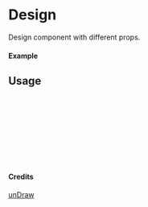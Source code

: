 
<Meta of={Design} title="unDraw/Design" />

# Design

Design component with different props.

#### Example

<Canvas of={Design.Primary} />

## Usage

```ts
import { Design } from "yadl-ui";

const Example = () => {
  return (
      <Design />
  );
};

export default Example;
```

#### Credits
[unDraw](https://undraw.co/illustrations)
